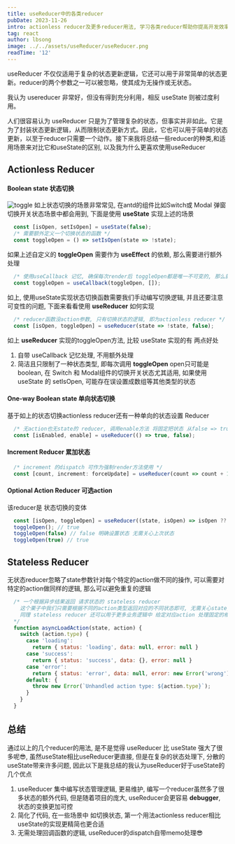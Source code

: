 ```yaml
---
title: useReducer中的各类reducer
pubDate: 2023-11-26
intro: actionless reducer及更多reducer用法, 学习各类reducer帮助你提高开发效率和代码质量
tag: react
author: lbsong
image: ../../assets/useReducer/useReducer.png
readTime: '12'
---
```


useReducer 不仅仅适用于复杂的状态更新逻辑，它还可以用于非常简单的状态更新。reducer的两个参数之一可以被忽略，使其成为无操作或无状态。

我认为 usereducer 非常好，但没有得到充分利用，相反 useState 则被过度利用。

人们很容易认为 useReducer 只是为了管理复杂的状态，但事实并非如此。它是为了封装状态更新逻辑，从而限制状态更新方式。因此，它也可以用于简单的状态更新，以至于reducer只需要一个动作。接下来我将总结一些reducer的种类,和适用场景来对比它和useState的区别, 以及我为什么更喜欢使用useReducer

## Actionless Reducer

#### Boolean state 状态切换

![toggle](../../assets/useReducer/toggle.svg)
如上状态切换的场景非常常见, 在antd的组件比如Switch或 Modal 弹窗切换开关状态场景中都会用到, 下面是使用 **useState** 实现上述的场景

```javascript
  const [isOpen, setIsOpen] = useState(false);
  /* 需要额外定义一个切换状态的函数 */
  const toggleOpen = () => setIsOpen(state => !state);
```
如果上述自定义的 **toggleOpen** 需要作为 **useEffect** 的依赖, 那么需要进行额外处理
```javascript
  /* 使用useCallback 记忆, 确保每次render后 toggleOpen都是唯一不可变的, 那么就可以安全作为useEffect依赖或者传递给子组件做React.memo处理 */
  const toggleOpen = useCallback(toggleOpen, []);
```
如上, 使用useState实现状态切换函数需要我们手动编写切换逻辑, 并且还要注意可变性的问题, 下面来看看使用 **useReducer** 如何实现
```javascript
  /* reducer函数没action参数, 只有切换状态的逻辑, 即为actionless reducer */
  const [isOpen, toggleOpen] = useReducer(state => !state, false);
```
如上 **useReducer** 实现的toggleOpen方法, 比较 useState 实现的有 两点好处
1. 自带 useCallback 记忆处理, 不用额外处理
2. 简洁且只限制了一种状态类型, 即每次调用 **toggleOpen** open只可能是boolean, 在 Switch 和 Modal组件的切换开关状态尤其适用, 如果使用 useState 的 setIsOpen, 可能存在误设置成数组等其他类型的状态 

#### One-way Boolean state 单向状态切换

基于如上的状态切换actionless reducer还有一种单向的状态设置 Reducer
```javascript
  /* 无action也无state的 reducer, 调用enable方法 将固定把状态 从false => true */
  const [isEnabled, enable] = useReducer(() => true, false);
```

#### Increment Reducer 累加状态

```javascript
  /* increment 的dispatch 可作为强制render方法使用 */
  const [count, increment: forceUpdate] = useReducer(count => count + 1, 0)
```

#### Optional Action Reducer 可选action

该reducer是 状态切换的变体

```javascript
  const [isOpen, toggleOpen] = useReducer((state, isOpen) => isOpen ?? !state, false);
  toggleOpen(); // true
  toggleOpen(false) // false 明确设置状态 无需关心上次状态
  toggleOpen(true) // true
```

## Stateless Reducer

无状态reducer忽略了state参数针对每个特定的action做不同的操作, 可以需要对特定的action做同样的逻辑, 那么可以避免重复的逻辑

```javascript
  /* 一个根据异步结果返回 请求状态的 stateless reducer
    这个栗子中我们只需要根据不同的action类型返回对应的不同状态即可, 无需关心state, 
    同理 stateless reducer 还可以用于更多业务逻辑中 给定对应action 处理固定的相同逻辑
  */
  function asyncLoadAction(state, action) {
    switch (action.type) {
      case 'loading':
        return { status: 'loading', data: null, error: null }
      case 'success':
        return { status: 'success', data: {}, error: null }
      case 'error':
        return { status: 'error', data: null, error: new Error('wrong') }
      default: {
        throw new Error(`Unhandled action type: ${action.type}`);
      }
    }
  }
```

## 总结

通过以上的几个reducer的用法, 是不是觉得 useReducer 比 useState 强大了很多呢😎, 
虽然useState相比useReducer更直接, 但是在复杂的状态处理下, 分散的useState带来许多问题, 因此以下是我总结的我认为useReducer好于useState的几个优点
1. useReducer 集中编写状态管理逻辑, 更易维护, 编写一个reducer虽然多了很多状态的额外代码, 但是随着项目的庞大, useReducer会更容易  **debugger**, 状态的变换更加可控
2. 简化了代码, 在一些场景中 如切换状态, 第一个用法actionless reducer相比useState的实现更精简也更合适
3. 无需处理回调函数的逻辑, useReducer的dispatch自带memo处理😎